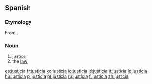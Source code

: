 ==Spanish==

===Etymology===
From {{etyl|la|es}} {{term|iustitia|iūstitia|justice|lang=la}}.

===Noun===
{{es-noun-f-unc}}

# [[justice]]
# the [[law]]

[[es:justicia]]
[[fr:justicia]]
[[ko:justicia]]
[[io:justicia]]
[[id:justicia]]
[[it:justicia]]
[[lo:justicia]]
[[hu:justicia]]
[[pl:justicia]]
[[pt:justicia]]
[[ru:justicia]]
[[fi:justicia]]
[[zh:justicia]]